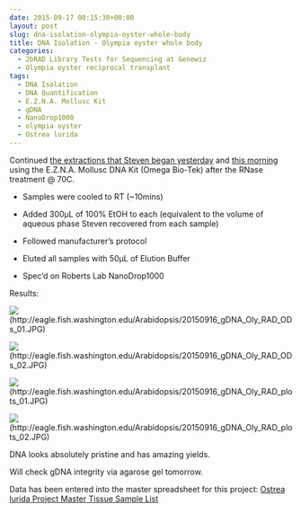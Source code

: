 ```yaml
---
date: 2015-09-17 00:15:30+00:00
layout: post
slug: dna-isolation-olympia-oyster-whole-body
title: DNA Isolation - Olympia oyster whole body
categories:
  - 2bRAD Library Tests for Sequencing at Genewiz
  - Olympia oyster reciprocal transplant
tags:
  - DNA Isolation
  - DNA Quantification
  - E.Z.N.A. Mollusc Kit
  - gDNA
  - NanoDrop1000
  - olympia oyster
  - Ostrea lurida
---
```


Continued [the extractions that Steven began yesterday](https://onsnetwork.org/halfshell/2015/09/15/upon-improving-extractions/) and [this morning](http://onsnetwork.org/halfshell/2015/09/16/running-the-numbers/) using the E.Z.N.A. Mollusc DNA Kit (Omega Bio-Tek) after the RNase treatment @ 70C.




    
  * Samples were cooled to RT (~10mins)

    
  * Added 300μL of 100% EtOH to each (equivalent to the volume of aqueous phase Steven recovered from each sample)

    
  * Followed manufacturer's protocol

    
  * Eluted all samples with 50μL of Elution Buffer

    
  * Spec'd on Roberts Lab NanoDrop1000





Results:

![](https://eagle.fish.washington.edu/Arabidopsis/20150916_gDNA_Oly_RAD_ODs_01.JPG)(http://eagle.fish.washington.edu/Arabidopsis/20150916_gDNA_Oly_RAD_ODs_01.JPG)

![](https://eagle.fish.washington.edu/Arabidopsis/20150916_gDNA_Oly_RAD_ODs_02.JPG)(http://eagle.fish.washington.edu/Arabidopsis/20150916_gDNA_Oly_RAD_ODs_02.JPG)



![](https://eagle.fish.washington.edu/Arabidopsis/20150916_gDNA_Oly_RAD_plots_01.JPG)(http://eagle.fish.washington.edu/Arabidopsis/20150916_gDNA_Oly_RAD_plots_01.JPG)

![](https://eagle.fish.washington.edu/Arabidopsis/20150916_gDNA_Oly_RAD_plots_02.JPG)(http://eagle.fish.washington.edu/Arabidopsis/20150916_gDNA_Oly_RAD_plots_02.JPG)





DNA looks absolutely pristine and has amazing yields.

Will check gDNA integrity via agarose gel tomorrow.

Data has been entered into the master spreadsheet for this project: [Ostrea lurida Project Master Tissue Sample List](https://docs.google.com/spreadsheets/d/1tPvult9e0vqd5sPOTlcQqLXTfIv987rivsQVZj8DGgE/edit?usp=sharing)
